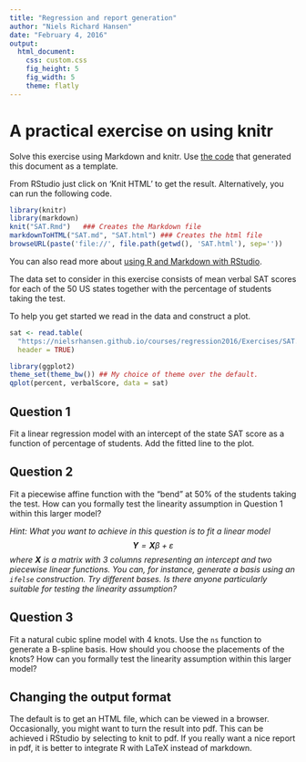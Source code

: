 ```yaml
---
title: "Regression and report generation"
author: "Niels Richard Hansen"
date: "February 4, 2016"
output:
  html_document:
    css: custom.css
    fig_height: 5
    fig_width: 5
    theme: flatly
---
```


# A practical exercise on using knitr

Solve this exercise using Markdown and knitr. Use 
[the code](https://nielsrhansen.github.io/courses/regression2016/Exercises/SAT.Rmd)
that generated this document as a template. 

From RStudio just click on 'Knit HTML' to get the result. Alternatively, you can 
run the following code. 


```r
library(knitr)
library(markdown)
knit("SAT.Rmd")   ### Creates the Markdown file
markdownToHTML("SAT.md", "SAT.html") ### Creates the html file
browseURL(paste('file://', file.path(getwd(), 'SAT.html'), sep='')) 
```

You can also read more about [using R and Markdown with RStudio](http://rmarkdown.rstudio.com).

The data set to consider in this exercise consists of mean verbal SAT scores for each of the 50 US states 
together with the percentage of students taking the test. 

To help you get started we read in the data and construct a plot. 


```r
sat <- read.table(
  "https://nielsrhansen.github.io/courses/regression2016/Exercises/SAT.txt", 
  header = TRUE)
```


```r
library(ggplot2)
theme_set(theme_bw()) ## My choice of theme over the default. 
qplot(percent, verbalScore, data = sat)
```

## Question 1


Fit a linear regression model with an intercept of the state SAT score as a function of percentage 
of students. Add the fitted line to the plot.


## Question 2

Fit a piecewise affine function with the "bend" at 50% of the 
students taking the test. How can you formally test the linearity assumption in Question 1 
within this larger model?

*Hint: What you want to achieve in this question is to fit a linear model 
$$\mathbf{Y} = \mathbf{X} \beta + \varepsilon$$
where $\mathbf{X}$ is a matrix with 3 columns representing an intercept and 
two piecewise linear functions. You can, for instance, generate a basis using an
`ifelse` construction. Try different bases. Is there anyone particularly suitable for 
testing the linearity assumption?*


## Question 3

Fit a natural cubic spline model with 4 knots. Use the `ns` function to generate a B-spline basis.
How should you choose the placements of the knots?
How can you formally test the linearity assumption within this larger model?


## Changing the output format

The default is to get an HTML file, which can be viewed in a browser. Occasionally, 
you might want to turn the result into pdf. This can be achieved i RStudio by selecting 
to knit to pdf. If you really want a nice report in pdf, it is 
better to integrate R with LaTeX instead of markdown.








